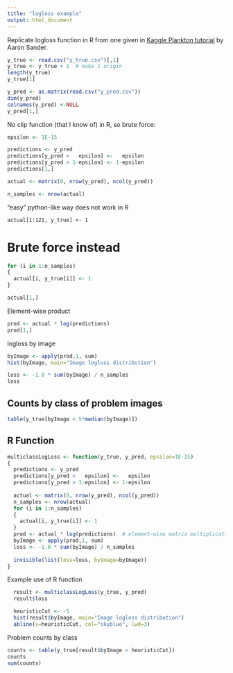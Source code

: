 ```yaml
---
title: "logloss example"
output: html_document
---
```


Replicate logloss function in R from one given in [Kaggle Plankton tutorial](https://www.kaggle.com/c/datasciencebowl/details/tutorial) by Aaron Sander.

```r
y_true <- read.csv("y_true.csv")[,1]
y_true <- y_true + 1  # make 1 origin
length(y_true)
y_true[1]

y_pred <- as.matrix(read.csv("y_pred.csv"))
dim(y_pred)
colnames(y_pred) <-NULL 
y_pred[1,]
```

No clip function (that I know of) in R, so brute force:

```r
epsilon <- 1E-15

predictions <- y_pred
predictions[y_pred <   epsilon] <-   epsilon
predictions[y_pred > 1-epsilon] <- 1-epsilon
predictions[1,]

actual <- matrix(0, nrow(y_pred), ncol(y_pred))

n_samples <- nrow(actual)
```

"easy" python-like way does not work in R
```
actual[1:121, y_true] <- 1
```
# Brute force instead

```r
for (i in 1:n_samples)
{
  actual[i, y_true[i]] <- 1
}

actual[1,]
```

Element-wise product

```r
prod <- actual * log(predictions)
prod[1,]
```

logloss by image
```r
byImage <- apply(prod,1, sum)
hist(byImage, main="Image logloss distribution")
```

```r
loss <- -1.0 * sum(byImage) / n_samples
loss
```

## Counts by class of problem images

```r
table(y_true[byImage < 5*median(byImage)])
```

## R Function

```r
multiclassLogLoss <- function(y_true, y_pred, epsilon=1E-15)
{
  predictions <- y_pred
  predictions[y_pred <   epsilon] <-   epsilon
  predictions[y_pred > 1-epsilon] <- 1-epsilon
  
  actual <- matrix(0, nrow(y_pred), ncol(y_pred))
  n_samples <- nrow(actual)
  for (i in 1:n_samples)
  {
    actual[i, y_true[i]] <- 1
  }
  prod <- actual * log(predictions)  # element-wise matrix multiplication
  byImage <- apply(prod,1, sum)
  loss <- -1.0 * sum(byImage) / n_samples
  
  invisible(list(loss=loss, byImage=byImage))
}
```

Example use of R function
```r
  result <- multiclassLogLoss(y_true, y_pred)
  result$loss

  heuristicCut <- -5
  hist(result$byImage, main="Image logloss distribution")
  abline(v=heuristicCut, col="skyblue", lwd=3)
```

Problem counts by class
```r
counts <- table(y_true[result$byImage < heuristicCut])
counts
sum(counts)
```